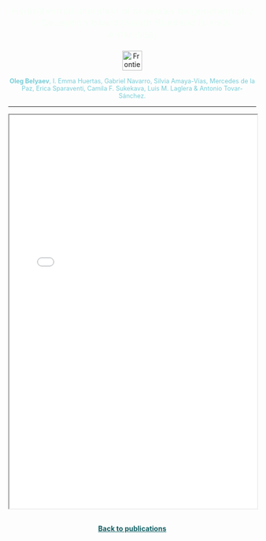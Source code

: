 <style>
  /* Contenedor de la imagen */
  .hero-container {
    width: 100%;
    text-align: center; /* Centra el contenido dentro del contenedor */
  }
  
  /* Imagen de fondo sin tintado */
  .hero-image {
    width: 100%;
    height: auto; /* Mantiene la proporción original de la imagen */
    object-fit: cover;
  }
  
  /* Estilo del título del artículo */
  .article-title {
    color: #f7fff7; /* Color del texto del título */
    font-size: 1.5em; /* Ajusta el tamaño del texto según sea necesario */
    font-family: Jost; /* Fuente sans-serif */
    margin-top: 20px; /* Espacio entre la imagen y el título */
    text-align: center; /* Centra el texto */
  }
</style>

<!-- Título del artículo como enlace al DOI -->
<div class="article-title">
  <a href="https://www.frontiersin.org/journals/marine-science/articles/10.3389/fmars.2024.1432122" style="color: #f7fff7; font-family: 'Jost', sans-serif;text-decoration: none;">
    Hydrothermal alteration of seawater biogeochemistry in Deception Island (South Shetland Islands, Antarctica)
  </a>
</div>

<p style="text-align: center;">
  <img src="fmar.png" alt="Frontiers in Marine Science Logo" style="height: 40px;">
</p>


<div style="text-align: center;">
  <span style="font-size: 0.9em; color: #78cdd7">
 <strong>Oleg Belyaev</strong>, I. Emma Huertas, Gabriel Navarro, Silvia Amaya-Vías, Mercedes de la Paz, Erica Sparaventi, Camila F. Sukekava, Luis M. Laglera & Antonio Tovar-Sánchez.

----
   
<iframe src="pdfs/4_Hydrothermal alteration of seawater biogeochemistry in Deception Island (South Shetland Islands, Antarctica).pdf" width="100%" height="800"></iframe>
   

```{=html}
<p style="text-align: center; margin: 30px;">
    <a href="/publications/index.qmd" style="color: #125F63; text-decoration: underline; font-size: 1em; font-weight: bold;">
        Back to publications
    </a>
</p>
```